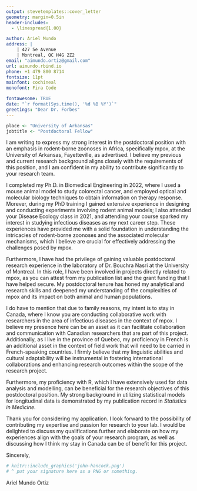 ```yaml
---
output: stevetemplates::cover_letter
geometry: margin=0.5in
header-includes:
  - \linespread{1.00}

author: Ariel Mundo
address: |
    | 427 5e Avenue
    | Montreal, QC H4G 2Z2
email: "aimundo.ortiz@gmail.com"
url: aimundo.rbind.io
phone: +1 479 800 8714
fontsize: 11pt
mainfont: cochineal
monofont: Fira Code

fontawesome: TRUE
date: "`r format(Sys.time(), '%d %B %Y')`"
greetings: "Dear Dr. Forbes"
---
```


```r


place <- "University of Arkansas"
jobtitle <- "Postdoctoral Fellow"


```


I am writing to express my strong interest in the postdoctoral position with an emphasis in rodent-borne zoonoses in Africa, specifically mpox, at the University of Arkansas, Fayetteville, as advertised. I believe my previous and current research background aligns closely with the requirements of this position, and I am confident in my ability to contribute significantly to your research team.

I completed my Ph.D. in Biomedical Engineering in 2022, where I used a mouse animal model to study colorectal cancer, and employed optical and molecular biology techniques to obtain information on therapy response. Morever, during my PhD training I gained extensive experience in designing and conducting experiments involving rodent animal models; I also attended your Disease Ecology class in 2021, and attending your course sparked my interest in studying infectious diseases as my next career step. These experiences have provided me with a solid foundation in understanding the intricacies of rodent-borne zoonoses and the associated molecular mechanisms, which I believe are crucial for effectively addressing the challenges posed by mpox.

Furthermore, I have had the privilege of gaining valuable postdoctoral research experience in the laboratory of Dr. Bouchra Nasri at the University of Montreal. In this role, I have been involved in projects directly related to mpox, as you can attest from my publication list and the grant funding that I have helped secure. My postdoctoral tenure has honed my analytical and research skills and deepened my understanding of the complexities of mpox and its impact on both animal and human populations.

I do have to mention that due to family reasons, my intent is to stay in Canada, where I know you are conducting collaborative work with researchers in the area of infectious diseases in the context of mpox. I believe my presence here can be an asset as it can facilitate collaboration and communication with Canadian researchers that are part of this project. Additionally, as I live in the province of Quebec, my proficiency in French is an additional asset in the context of field work that will need to be carried in French-speaking countries. I firmly believe that my linguistic abilities and cultural adaptability will be instrumental in fostering international collaborations and enhancing research outcomes within the scope of the research project.

Furthermore, my proficiency with R, which I have extensively used for data analysis and modelling, can be beneficial for the research objectives of this postdoctoral position. My strong background in utilizing statistical models for longitudinal data is demonstrated by my publication record in _Statistics in Medicine_.

Thank you for considering my application. I look forward to the possibility of contributing my expertise and passion for research to your lab. I would be delighted to discuss my qualifications further and elaborate on how my experiences align with the goals of your research program, as well as discussing how I think my stay in Canada can be of benefit for this project.

Sincerely,


```r
# knitr::include_graphics('john-hancock.png')
# ^ put your signature here as a PNG or something.
```

Ariel Mundo Ortiz
